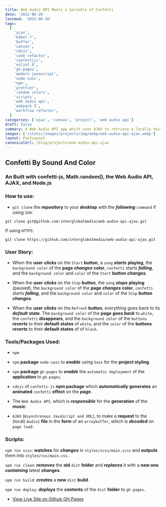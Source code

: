 ```yaml
---
title: Web Audio API Meets a Sprinkle of Confetti
date: '2022-06-26'
lastmod: '2022-06-26'
tags:
  [
    'ajax',
    'babel 7',
    'buffer',
    'canvas',
    'cdnjs',
    'code refactor',
    'confettijs',
    'eslint 8',
    'gh-pages',
    'modern javascript',
    'node sass',
    'npm',
    'prettier',
    'random colors',
    'scripts',
    'web audio api',
    'webpack 5',
    'workflow refactor',
  ]
categories: ['ajax', 'canvas', 'project', 'web audio api']
draft: false
summary: A Web Audio API app which uses AJAX to retrieve a locally hosted audio file.
images: ['/static/images/projects/img/webp/web-audio-api-ajax.webp']
layout: PostLayout
canonicalUrl: /blog/projects/web-audio-api-ajax
---
```


## Confetti By Sound And Color

### An Built with confetti-js, Math.random(), the Web Audio API, AJAX, and Node.js

### How to use:

- `git clone` the **repository** to your **desktop** with the **_following_**
  `command` if using `SSH`:

```shell
git clone git@github.com:interglobalmedia/web-audio-api-ajax.git
```

If using `HTTPS`:

```shell
git clone https://github.com/interglobalmedia/web-audio-api-ajax.git
```

### User Story:

- When the **user** **_clicks_** on the `Start` **button**, a `song`
  **_starts_** **playing**, the `background color` of the **page**
  **_changes_** **color**, `confetti` starts **_falling_**, and the
  `background color` and `color` of the `Start` **button** **_changes_**.

- When the **user** **_clicks_** on the `Stop` **button**, the `song`
  **_stops_** **playing** (paused), the `background color` of the **page**
  **_changes_** **color**, `confetti` starts **_falling_**, and the
  `background color` and `color` of the `Stop` **button** **_changes_**.

- When the **user** **_clicks_** on the `Refresh` **button**, everything goes
  back to its **_default_** **state**. The `background color` of the **page**
  **_goes back_** to `white`, the `confetti` **disappears**, and the
  `background color` of the `buttons` **_reverts_** to their **default
  states** of `white`, and the `color` of the **buttons** **_reverts_** to
  their **default states** of of `black`.

### Tools/Packages Used:

- `npm`

- `npm` **package** `node-sass` to **_enable_** using `Sass` for the **project
  styling**

- `npm` **package** `gh-pages` to **_enable_** the `automatic deployment` of
  the **application** to `gh-pages`.

- `cdnjs` of `confetti-js` **npm package** which **_automatically_**
  **generates** an **animated** `confetti` **effect** on the **_page_**.

- The `Web Audio API`, which is **_responsible_** for the **generation** of
  the **_music_**.

- `AJAX` (`Asynchronous JavaScript and XML`), to make a **request** to the
  (local) `Audio1` **file** in the **form** of an `arraybuffer`, which is
  **_decoded_** on `page load`.

### Scripts:

`npm run scss`: **watches** for **_changes_** in `styles/scss/main.scss` and
**outputs** them into `styles/css/main.css`.

`npm run clean`: **_removes_** the **old** `dist` **folder** and **_replaces_**
it with a **new one** **_containing_** latest **changes**.

`npm run build`: **_creates_** a **new** `dist` **build**.

`npm run deploy`: **_deploys_** the **contents** of the `dist` **folder** to
`gh-pages`.

- [View Live Site on Github GH Pages](https://interglobalmedia.github.io/web-audio-api-ajax/)
